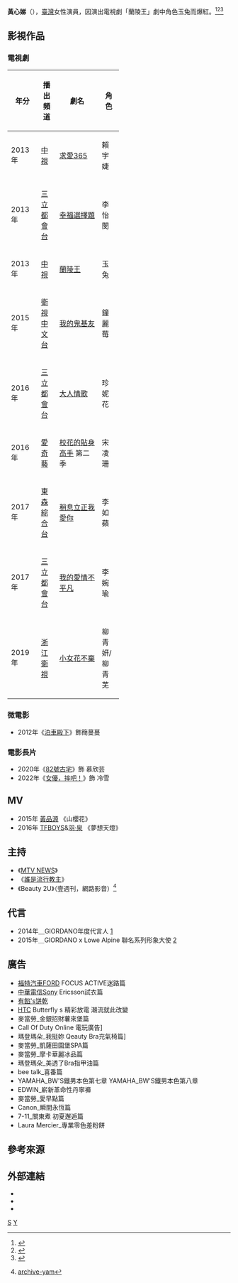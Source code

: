 <!--{{Unreferenced|time=2014-11-20T02:02:06+00:00}}-->{{refimprove|time= 2015-09-06}}
{{藝人
|姓名 = 黃心娣 
|類型 = 女演員
|圖片 = 
|圖片簡介 = 
|英文名 = Tiara
|羅馬拼音 =
|綽號 = 宇婕、心娣
|出生日期 = {{birth_date_and_age|1982|8|29}} 
|出生地點 = {{ROC}}[[台北市|台北市]]
|語言 = [[國語|國語]]、[[客語|客語]]
|國籍 = {{ROC}}
|代表作 = 《稍息立正我愛你》
|出道作 = 《蘭陵王》
 |imdb = 7631917
 }}
'''黃心娣'''（{{bd|1982年|8月29日}}），[[臺灣|臺灣]]女性演員，因演出電視劇「蘭陵王」劇中角色玉兔而爆紅。<ref>{{cite news|url=http://www.appledaily.com.tw/realtimenews/article/new/20140312/358822/ |title= 「板橋劉亦菲」黄心娣自嘲是黝黑宅女|date=2014-03-12|author=張哲鳴|location=臺北|publisher=[[臺灣蘋果日報|臺灣蘋果日報]]|quote=26歲黃心娣曾主持MTV台《誰是流行教主》、演出《蘭陵王》}}</ref><ref>{{cite news|url=http://star.ettoday.net/news/334046|title=「爆乳玉兔」黃心娣難忘吻陳曉東　俏臉被讚像劉亦菲|date=2014-03-12|author= 林思妤|location=臺北|publisher=[[ETtoday_東森新聞雲|ETtoday 東森新聞雲]]|quote=現年31歲黃心娣外型亮眼、身材凹凸有致，……|accessdate=2015-11-16}}</ref><ref>{{cite web|url= http://www.gq.com.tw/women/girl/content-18097.html|title=黃心娣 鄰家女孩|date=2014-06-11|author=趙敘廷|publisher=GQ Taiwan|quote=黃心娣小檔案：>生日：8/29>星座：處女座>血型：B型}}</ref>

==影視作品==
===電視劇===
{| class="wikitable" width="50%"
! width="15%" |年分
!播出頻道
! width="30%" |劇名
!角色
|-
|2013年
|[[中視|中視]]
|[[求愛365|求愛365]]
|賴宇婕
|-
|2013年
|[[三立都會台|三立都會台]]
|[[幸福選擇題|幸福選擇題]]
|李怡閔
|-
|2013年
|[[中視|中視]]
|[[蘭陵王_(電視劇)|蘭陵王]]
|玉兔
|-
|2015年
|[[衛視中文台|衛視中文台]]
|[[我的鬼基友|我的鬼基友]]
|鐘麗莓
|-
|2016年
|[[三立都會台|三立都會台]]
|[[大人情歌_(電視劇)|大人情歌]]
|珍妮花
|-
|2016年
|[[愛奇藝|愛奇藝]]
|[[校花的貼身高手|校花的貼身高手]] 第二季
|宋凌珊
|-
|2017年
|[[東森綜合台|東森綜合台]]
|[[稍息立正我愛你|稍息立正我愛你]] 
|李如蘋
|-
|2017年
|[[三立都會台|三立都會台]]
|[[我的愛情不平凡|我的愛情不平凡]] 
|李婉瑜
|-
|2019年
|[[浙江衛視|浙江衛視]]
|[[小女花不棄|小女花不棄]] 
|柳青妍/柳青芜
|}

=== 微電影 ===
*2012年《[[泊車殿下|泊車殿下]]》飾簡蔓蔓
=== 電影長片 ===
*2020年《[[82號古宅|82號古宅]]》飾 慕欣芸
*2022年《[[女優，摔吧！|女優，摔吧！]]》飾 冷雪

== MV ==
*2015年 [[黃品源|黃品源]] 《山櫻花》
*2016年 [[TFBOYS|TFBOYS]]&[[羽·泉|羽·泉]] 《夢想天燈》

== 主持 ==
*《[[MTV_NEWS|MTV NEWS]]》
*《[[誰是流行教主|誰是流行教主]]》
*《Beauty 2U》（壹週刊，網路影音）<ref>{{cite news|url= http://www.nownews.com/n/2015/03/10/1626707 |title= 黃心娣穿搭有一套！曾替林依晨打理服裝造型 | author= 王麗娟 |date=2015-03-10 |  coauthors= 朱家彥（合成圖）、邱榮吉（攝影） | publisher=  NOWnews[[今日新聞網|今日新聞網]]}}[http://history.n.yam.com/nownews/entertain/20150310/20150310905204.html archive-yam]</ref>

== 代言 ==
*2014年＿GIORDANO年度代言人     [http://news.ltn.com.tw/news/consumer/paper/884603]
*2015年＿GIORDANO x Lowe Alpine 聯名系列形象大使     [https://www.juksy.com/archives/49970]

== 廣告 ==
*[[福特汽車|福特汽車]]FORD FOCUS ACTIVE迷路篇
*[[中華電信|中華電信]]Sony Ericsson試衣篇
*[[有餡's饼乾|有餡's饼乾]]
*[[HTC|HTC]] Butterfly s 精彩放電 潮流就此改變
*麥當勞_金銀招財薯來堡篇
*Call Of Duty Online 電玩廣告]
*瑪登瑪朵_我挺妳 Qeauty Bra充氣椅篇]
*麥當勞_凱薩田園堡SPA篇
*麥當勞_摩卡華麗冰品篇
*瑪登瑪朵_美透了Bra指甲油篇
*bee talk_喜番篇 
*YAMAHA_BW'S鐵男本色第七章 YAMAHA_BW'S鐵男本色第八章
*EDWIN_嶄新革命性丹寧褲
*麥當勞_愛早點篇
*Canon_瞬間永恆篇
*7-11_關東煮 初夏邂逅篇
*Laura Mercier_專業零色差粉餅

== 參考來源 ==
{{reflist}}

== 外部連結 ==
*{{Sinaweibo|2708569352}}
*{{facebook page|tiara0829}}
*{{instagram|tiara829}}

[[category:台灣电视女演員|S]]
[[category:黃姓|Y]]

{{周子娛樂}}